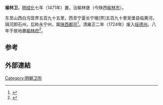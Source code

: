 '''榆林卫'''，[[明|明]][[成化|成化]]七年（1471年）置，治榆林堡（今陕西[[榆林市|榆林市]]）。

东至山西白沟营界五百九十五里，西至宁夏长宁墩[界]五百九十里吴堡县临黄河，隔河即石州，后称永宁州，属[[陕西都司|陕西都司]]<ref>{{Cite book|title=陕西通志 下|last=（明）赵廷瑞修|first=|publisher=西安：三秦出版社|year=2006年6月|isbn=7-80628-860-0|location=|pages=1743}}</ref>。清雍正二年（1724年）废入[[绥德州|绥德州]]。八年于故地置[[榆林府|榆林府]]<ref>{{Cite book|title=陕西通志 上|last=（明）赵廷瑞修；马理，吕楠纂；董健桥总校点|first=|publisher=西安：三秦出版社|year=2006年6月|isbn=7-80628-860-0|location=|pages=219}}</ref>。 

==参考==
{{reflist}}

==外部連結==
{{Wikisource further reading}}
[[Category:明朝卫所|Category:明朝卫所]]